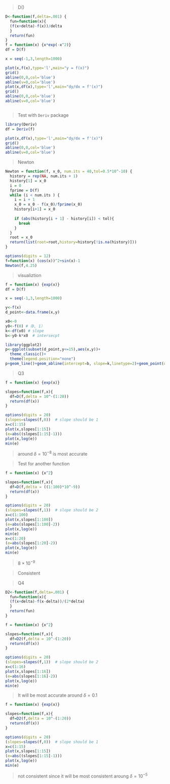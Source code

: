 
> D() 

```r
D<-function(f,delta=.001) {
  fun=function(x){
  (f(x+delta)-f(x))/delta
  }
  return(fun)
}
f = function(x) {x*exp(-x^2)}
df = D(f)

x = seq(-1,3,length=1000)

plot(x,f(x),type='l',main="y = f(x)")
grid()
abline(0,0,col='blue')
abline(v=0,col='blue')
plot(x,df(x),type='l',main="dy/dx = f'(x)")
grid()
abline(0,0,col='blue')
abline(v=0,col='blue')
```

```r


```

> Test with `Deriv` package

```r
library(Deriv)
df = Deriv(f)

plot(x,df(x),type='l',main="dy/dx = f'(x)")
grid()
abline(0,0,col='blue')
abline(v=0,col='blue')
```

> Newton

```r

Newton = function(f, x_0, num.its = 40,tol=0.5*10^-10) {
  history = rep(NA, num.its + 1)
  history[1] = x_0
  i = 0
  fprime = D(f)
  while (i < num.its ) {
    i = i + 1
    x_0 = x_0 - f(x_0)/fprime(x_0)
    history[i+1] = x_0
    
    if (abs(history[i + 1] - history[i]) < tol){
      break
    }
  }
  root = x_0
  return(list(root=root,history=history[!is.na(history)]))
}

options(digits = 12)
f=function(x) (cos(x))^2+sin(x)-1
Newton(f,4.25)
```

> visualiztion

```r
f = function(x) {exp(x)}
df = D(f)

x = seq(-1,3,length=1000)

y<-f(x)  
d_point<-data.frame(x,y)

x0<-0
y0<-f(0) #（0, 1）
k<-df(x0) # slope
b<-y0-k*x0  # intersecpt

library(ggplot2) 
p<-ggplot(subset(d_point,y<=15),aes(x,y))+
  theme_classic()+
  theme(legend.position="none")
p+geom_line()+geom_abline(intercept=b, slope=k,linetype=2)+geom_point(data=data.frame(x=0,y=1),aes(colour="red"))
```

> Q3

```r
f = function(x) {exp(x)}

slopes=function(f,x){
  df=D(f,delta = 10^-(1:20))
  return(df(x))
}

options(digits = 20)
(slopes=slopes(f,0))  # slope should be 1
x=c(1:15)
plot(x,slopes[1:15])
(e=abs((slopes[1:15]-1)))
plot(x,log(e))
min(e)

```

> around $\delta=10^{-8}$ is most accurate

> Test for another function

```r
f = function(x) {x^2}

slopes=function(f,x){
  df=D(f,delta = ((1:100)*10^-9))
  return(df(x))
}

options(digits = 20)
(slopes=slopes(f,1))  # slope should be 2
x=c(1:100)
plot(x,slopes[1:100])
(e=abs(slopes[1:100]-2))
plot(x,log(e))
min(e)
x=c(1:20)
(e=abs(slopes[1:20]-2))
plot(x,log(e))
min(e)
```

> $8\times10^{-9}$

> Consistent

> Q4

```r
D2<-function(f,delta=.001) {
  fun=function(x){
  (f(x+delta)-f(x-delta))/(2*delta)
  }
  return(fun)
}

f = function(x) {x^2}

slopes=function(f,x){
  df=D2(f,delta = 10^-(1:20))
  return(df(x))
}

options(digits = 20)
(slopes=slopes(f,1))  # slope should be 2
x=c(1:16)
plot(x,slopes[1:16])
(e=abs(slopes[1:16]-2))
plot(x,log(e))
min(e)
```

> It will be most accurate around $\delta=0.1$

```r
f = function(x) {exp(x)}

slopes=function(f,x){
  df=D2(f,delta = 10^-(1:20))
  return(df(x))
}

options(digits = 20)
(slopes=slopes(f,0))  # slope should be 1
x=c(1:15)
plot(x,slopes[1:15])
(e=abs((slopes[1:15]-1)))
plot(x,log(e))
min(e)
```

> not consistent since it will be most consistent aroung $\delta=10^{-5}$

